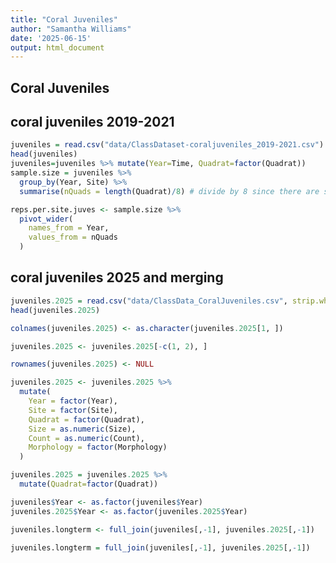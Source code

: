 ```yaml
---
title: "Coral Juveniles"
author: "Samantha Williams"
date: '2025-06-15'
output: html_document
---
```


## Coral Juveniles 

## coral juveniles 2019-2021
```r
juveniles = read.csv("data/ClassDataset-coraljuveniles_2019-2021.csv")
head(juveniles)
juveniles=juveniles %>% mutate(Year=Time, Quadrat=factor(Quadrat))
sample.size = juveniles %>%
  group_by(Year, Site) %>%
  summarise(nQuads = length(Quadrat)/8) # divide by 8 since there are size categories and morphologies (8 observation categories per quadrat)

reps.per.site.juves <- sample.size %>%
  pivot_wider(
    names_from = Year,
    values_from = nQuads
  )
```

## coral juveniles 2025 and merging
```r
juveniles.2025 = read.csv("data/ClassData_CoralJuveniles.csv", strip.white = T, header = T)
head(juveniles.2025)

colnames(juveniles.2025) <- as.character(juveniles.2025[1, ])

juveniles.2025 <- juveniles.2025[-c(1, 2), ]

rownames(juveniles.2025) <- NULL

juveniles.2025 <- juveniles.2025 %>%
  mutate(
    Year = factor(Year),
    Site = factor(Site),
    Quadrat = factor(Quadrat),
    Size = as.numeric(Size),
    Count = as.numeric(Count),
    Morphology = factor(Morphology)
  )

juveniles.2025 = juveniles.2025 %>%
  mutate(Quadrat=factor(Quadrat))

juveniles$Year <- as.factor(juveniles$Year)
juveniles.2025$Year <- as.factor(juveniles.2025$Year)

juveniles.longterm <- full_join(juveniles[,-1], juveniles.2025[,-1])

juveniles.longterm = full_join(juveniles[,-1], juveniles.2025[,-1])
```

